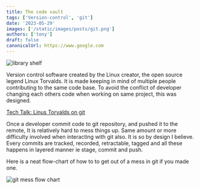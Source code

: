 ```yaml
---
title: The code vault
tags: ['Version-control', 'git']
date: '2023-05-29'
images: ['/static/images/posts/git.png']
authors: ['tony']
draft: false
canonicalUrl: https://www.google.com
---
```


<Image
  className="w-full rounded-xl"
  alt="library shelf"
  src="/static/images/posts/git-workflow.png"
  layout="responsive"
  width={450}
  height={250}
/>

<TOCInline toc={props.toc} asDisclosure toHeading={3} />

Version control software created by the Linux creator, the open source legend Linux Torvalds. It is made keeping in mind of multiple people contributing to the same code base. To avoid the conflict of developer changing each others code when working on same project, this was designed.

[Tech Talk: Linus Torvalds on git](https://youtu.be/4XpnKHJAok8)

Once a developer commit code to git repository, and pushed it to the remote, It is relatively hard to mess things up. Same amount or more difficulty involved when interacting with git also. It is so by design I believe. Every commits are tracked, recorded, retractable, tagged and all these happens in layered manner ie stage, commit and push.

Here is a neat flow-chart of how to to get out of a mess in git if you made one.

<Image
  className="w-full rounded-xl"
  alt="git mess flow chart"
  src="/static/images/posts/git-pretty.png"
  layout="responsive"
  width={450}
  height={250}
/>
